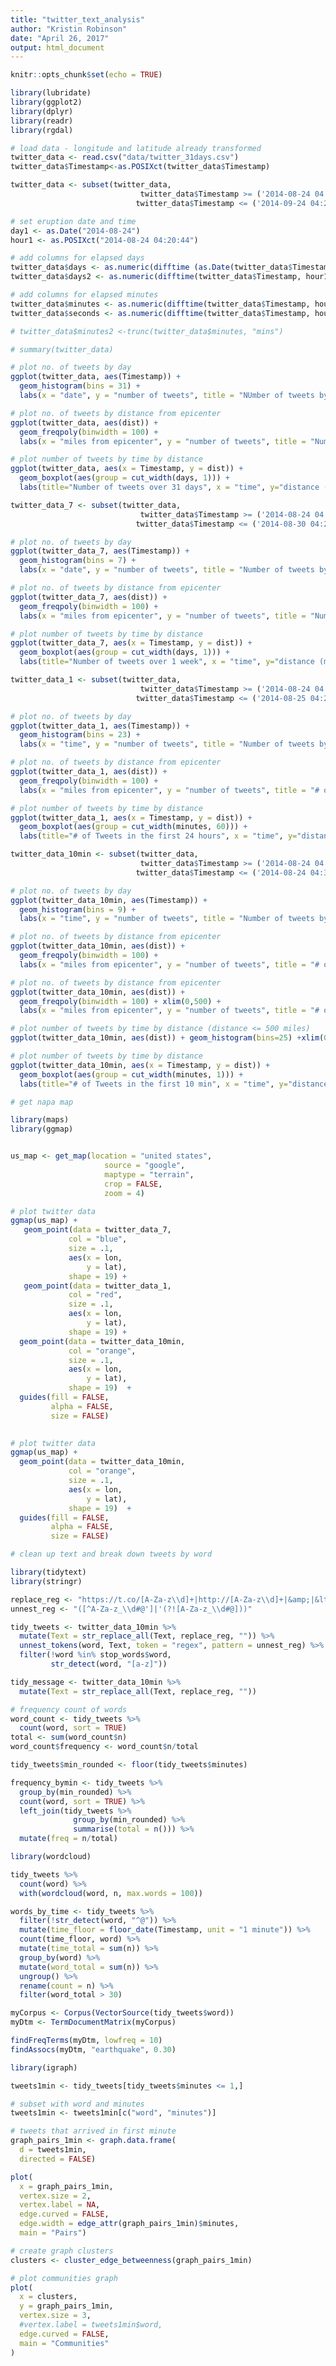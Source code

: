 ---
title: "twitter_text_analysis"
author: "Kristin Robinson"
date: "April 26, 2017"
output: html_document
---

```{r setup, include=FALSE}
knitr::opts_chunk$set(echo = TRUE)

library(lubridate)
library(ggplot2)
library(dplyr)
library(readr)
library(rgdal)
```

```{r}
# load data - longitude and latitude already transformed
twitter_data <- read.csv("data/twitter_31days.csv")
twitter_data$Timestamp<-as.POSIXct(twitter_data$Timestamp)

twitter_data <- subset(twitter_data, 
                             twitter_data$Timestamp >= ('2014-08-24 04:20:44') &
                            twitter_data$Timestamp <= ('2014-09-24 04:20:43') )

# set eruption date and time
day1 <- as.Date("2014-08-24")
hour1 <- as.POSIXct("2014-08-24 04:20:44")

# add columns for elapsed days
twitter_data$days <- as.numeric(difftime (as.Date(twitter_data$Timestamp), day1, units = "days"))
twitter_data$days2 <- as.numeric(difftime(twitter_data$Timestamp, hour1, units = "days"))

# add columns for elapsed minutes
twitter_data$minutes <- as.numeric(difftime(twitter_data$Timestamp, hour1, units = "mins"))
twitter_data$seconds <- as.numeric(difftime(twitter_data$Timestamp, hour1, units = "secs"))

# twitter_data$minutes2 <-trunc(twitter_data$minutes, "mins")
```

```{r summary-stats}
# summary(twitter_data)

```

```{r 31day-plots}

# plot no. of tweets by day
ggplot(twitter_data, aes(Timestamp)) +
  geom_histogram(bins = 31) +
  labs(x = "date", y = "number of tweets", title = "NUmber of tweets by day over 31 days")

# plot no. of tweets by distance from epicenter
ggplot(twitter_data, aes(dist)) +
  geom_freqpoly(binwidth = 100) +
  labs(x = "miles from epicenter", y = "number of tweets", title = "Number of tweets over 31 days")

# plot number of tweets by time by distance
ggplot(twitter_data, aes(x = Timestamp, y = dist)) + 
  geom_boxplot(aes(group = cut_width(days, 1))) + 
  labs(title="Number of tweets over 31 days", x = "time", y="distance (miles)")

```


```{r 7day-plots}

twitter_data_7 <- subset(twitter_data, 
                             twitter_data$Timestamp >= ('2014-08-24 04:20:44') &
                            twitter_data$Timestamp <= ('2014-08-30 04:20:43') )

# plot no. of tweets by day
ggplot(twitter_data_7, aes(Timestamp)) +
  geom_histogram(bins = 7) +
  labs(x = "date", y = "number of tweets", title = "Number of tweets by day over 1 week")

# plot no. of tweets by distance from epicenter
ggplot(twitter_data_7, aes(dist)) +
  geom_freqpoly(binwidth = 100) +
  labs(x = "miles from epicenter", y = "number of tweets", title = "Number of tweets over 1 week")

# plot number of tweets by time by distance
ggplot(twitter_data_7, aes(x = Timestamp, y = dist)) + 
  geom_boxplot(aes(group = cut_width(days, 1))) + 
  labs(title="Number of tweets over 1 week", x = "time", y="distance (miles)")

```


```{r 1day-plots}

twitter_data_1 <- subset(twitter_data, 
                             twitter_data$Timestamp >= ('2014-08-24 04:20:44') &
                            twitter_data$Timestamp <= ('2014-08-25 04:20:43') )

# plot no. of tweets by day
ggplot(twitter_data_1, aes(Timestamp)) +
  geom_histogram(bins = 23) +
  labs(x = "time", y = "number of tweets", title = "Number of tweets by hour over 1 day")

# plot no. of tweets by distance from epicenter
ggplot(twitter_data_1, aes(dist)) +
  geom_freqpoly(binwidth = 100) +
  labs(x = "miles from epicenter", y = "number of tweets", title = "# of Tweets in the first 24 hours")

# plot number of tweets by time by distance
ggplot(twitter_data_1, aes(x = Timestamp, y = dist)) + 
  geom_boxplot(aes(group = cut_width(minutes, 60))) + 
  labs(title="# of Tweets in the first 24 hours", x = "time", y="distance (miles)")

```


```{r 10min-plots}

twitter_data_10min <- subset(twitter_data, 
                             twitter_data$Timestamp >= ('2014-08-24 04:20:44') &
                            twitter_data$Timestamp <= ('2014-08-24 04:30:43') )

# plot no. of tweets by day
ggplot(twitter_data_10min, aes(Timestamp)) +
  geom_histogram(bins = 9) +
  labs(x = "time", y = "number of tweets", title = "Number of tweets by min over 10 min")

# plot no. of tweets by distance from epicenter
ggplot(twitter_data_10min, aes(dist)) +
  geom_freqpoly(binwidth = 100) +
  labs(x = "miles from epicenter", y = "number of tweets", title = "# of Tweets in the first 10 min")

# plot no. of tweets by distance from epicenter
ggplot(twitter_data_10min, aes(dist)) +
  geom_freqpoly(binwidth = 100) + xlim(0,500) +
  labs(x = "miles from epicenter", y = "number of tweets", title = "# of Distance of tweets from epicenter in the first 10 min\ntweets < than 500 miles from epicenter")

# plot number of tweets by time by distance (distance <= 500 miles)
ggplot(twitter_data_10min, aes(dist)) + geom_histogram(bins=25) +xlim(0,100) + labs(title="Tweet distance from epicenter < 100 miles)", x = "distance (miles)", y="# of tweets")

# plot number of tweets by time by distance
ggplot(twitter_data_10min, aes(x = Timestamp, y = dist)) + 
  geom_boxplot(aes(group = cut_width(minutes, 1))) + 
  labs(title="# of Tweets in the first 10 min", x = "time", y="distance (miles)")

```

```{r map-tweets}
# get napa map

library(maps)
library(ggmap)


us_map <- get_map(location = "united states", 
                     source = "google",
                     maptype = "terrain", 
                     crop = FALSE,
                     zoom = 4)

# plot twitter data
ggmap(us_map) +
   geom_point(data = twitter_data_7, 
             col = "blue", 
             size = .1,
             aes(x = lon, 
                 y = lat),
             shape = 19) +
   geom_point(data = twitter_data_1, 
             col = "red", 
             size = .1,
             aes(x = lon, 
                 y = lat),
             shape = 19) +
  geom_point(data = twitter_data_10min, 
             col = "orange", 
             size = .1,
             aes(x = lon, 
                 y = lat),
             shape = 19)  +
  guides(fill = FALSE, 
         alpha = FALSE, 
         size = FALSE)
 

# plot twitter data
ggmap(us_map) +
  geom_point(data = twitter_data_10min, 
             col = "orange", 
             size = .1,
             aes(x = lon, 
                 y = lat),
             shape = 19)  +
  guides(fill = FALSE, 
         alpha = FALSE, 
         size = FALSE)

```


```{r}
# clean up text and break down tweets by word

library(tidytext)
library(stringr)

replace_reg <- "https://t.co/[A-Za-z\\d]+|http://[A-Za-z\\d]+|&amp;|&lt;|&gt;|RT|https"
unnest_reg <- "([^A-Za-z_\\d#@']|'(?![A-Za-z_\\d#@]))"

tidy_tweets <- twitter_data_10min %>%
  mutate(Text = str_replace_all(Text, replace_reg, "")) %>%
  unnest_tokens(word, Text, token = "regex", pattern = unnest_reg) %>%
  filter(!word %in% stop_words$word,
         str_detect(word, "[a-z]"))

tidy_message <- twitter_data_10min %>%
  mutate(Text = str_replace_all(Text, replace_reg, "")) 
```

```{r}

# frequency count of words
word_count <- tidy_tweets %>% 
  count(word, sort = TRUE)
total <- sum(word_count$n)
word_count$frequency <- word_count$n/total


```

```{r}

tidy_tweets$min_rounded <- floor(tidy_tweets$minutes)

frequency_bymin <- tidy_tweets %>% 
  group_by(min_rounded) %>% 
  count(word, sort = TRUE) %>% 
  left_join(tidy_tweets %>% 
              group_by(min_rounded) %>% 
              summarise(total = n())) %>%
  mutate(freq = n/total)

```

```{r}
library(wordcloud)

tidy_tweets %>%
  count(word) %>%
  with(wordcloud(word, n, max.words = 100))

```


```{r}

words_by_time <- tidy_tweets %>%
  filter(!str_detect(word, "^@")) %>%
  mutate(time_floor = floor_date(Timestamp, unit = "1 minute")) %>%
  count(time_floor, word) %>%
  mutate(time_total = sum(n)) %>%
  group_by(word) %>%
  mutate(word_total = sum(n)) %>%
  ungroup() %>%
  rename(count = n) %>%
  filter(word_total > 30)

```

```{r}
myCorpus <- Corpus(VectorSource(tidy_tweets$word))
myDtm <- TermDocumentMatrix(myCorpus)

findFreqTerms(myDtm, lowfreq = 10)
findAssocs(myDtm, "earthquake", 0.30)

```

```{r}
library(igraph)

tweets1min <- tidy_tweets[tidy_tweets$minutes <= 1,]

# subset with word and minutes
tweets1min <- tweets1min[c("word", "minutes")]

# tweets that arrived in first minute
graph_pairs_1min <- graph.data.frame(
  d = tweets1min,
  directed = FALSE)

plot(
  x = graph_pairs_1min,
  vertex.size = 2,
  vertex.label = NA,
  edge.curved = FALSE,
  edge.width = edge_attr(graph_pairs_1min)$minutes,
  main = "Pairs")

# create graph clusters
clusters <- cluster_edge_betweenness(graph_pairs_1min)

# plot communities graph
plot(
  x = clusters,
  y = graph_pairs_1min,
  vertex.size = 3,
  #vertex.label = tweets1min$word,
  edge.curved = FALSE,
  main = "Communities"
)
```





